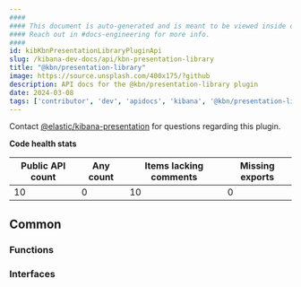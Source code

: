 ```yaml
---
####
#### This document is auto-generated and is meant to be viewed inside our experimental, new docs system.
#### Reach out in #docs-engineering for more info.
####
id: kibKbnPresentationLibraryPluginApi
slug: /kibana-dev-docs/api/kbn-presentation-library
title: "@kbn/presentation-library"
image: https://source.unsplash.com/400x175/?github
description: API docs for the @kbn/presentation-library plugin
date: 2024-03-08
tags: ['contributor', 'dev', 'apidocs', 'kibana', '@kbn/presentation-library']
---
```




Contact [@elastic/kibana-presentation](https://github.com/orgs/elastic/teams/kibana-presentation) for questions regarding this plugin.

**Code health stats**

| Public API count  | Any count | Items lacking comments | Missing exports |
|-------------------|-----------|------------------------|-----------------|
| 10 | 0 | 10 | 0 |

## Common

### Functions
<DocDefinitionList data={kbnPresentationLibraryObj.common.functions}/>

### Interfaces
<DocDefinitionList data={kbnPresentationLibraryObj.common.interfaces}/>


